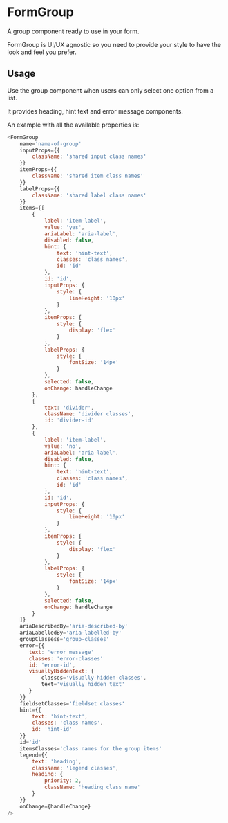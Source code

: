 
<Meta title="DCXLibrary/Form/Group/documentation" component={FormGroup} />

# FormGroup

A group component ready to use in your form. 

FormGroup is UI/UX agnostic so you need to provide your style to have the look and feel you prefer.

## Usage

Use the group component when users can only select one option from a list.

It provides heading, hint text and error message components. 

An example with all the available properties is:

```js
<FormGroup
    name='name-of-group'
    inputProps={{
        className: 'shared input class names'
    }}
    itemProps={{
        className: 'shared item class names'
    }}
    labelProps={{
        className: 'shared label class names'
    }}
    items={[
        {
            label: 'item-label',
            value: 'yes',
            ariaLabel: 'aria-label',
            disabled: false,
            hint: {
                text: 'hint-text',
                classes: 'class names',
                id: 'id'
            },
            id: 'id',
            inputProps: {
                style: {
                    lineHeight: '10px'
                }
            },
            itemProps: {
                style: {
                    display: 'flex'
                }
            },
            labelProps: {
                style: {
                    fontSize: '14px'
                }
            },
            selected: false,
            onChange: handleChange
        },
        {
            text: 'divider',
            className: 'divider classes',
            id: 'divider-id'
        },
        {
            label: 'item-label',
            value: 'no',
            ariaLabel: 'aria-label',
            disabled: false,
            hint: {
                text: 'hint-text',
                classes: 'class names',
                id: 'id'
            },
            id: 'id',
            inputProps: {
                style: {
                    lineHeight: '10px'
                }
            },
            itemProps: {
                style: {
                    display: 'flex'
                }
            },
            labelProps: {
                style: {
                    fontSize: '14px'
                }
            },
            selected: false,
            onChange: handleChange
        }
    ]}
    ariaDescribedBy='aria-described-by'
    ariaLabelledBy='aria-labelled-by'
    groupClassess='group-classes'
    error={{
       text: 'error message'
       classes: 'error-classes'
       id: 'error-id',
       visuallyHiddenText: {
           classes='visually-hidden-classes',
           text='visually hidden text'
       }
    }}
    fieldsetClasses='fieldset classes'
    hint={{
        text: 'hint-text',
        classes: 'class names',
        id: 'hint-id'
    }}
    id='id'
    itemsClasses='class names for the group items'
    legend={{
        text: 'heading',
        className: 'legend classes',
        heading: {
            priority: 2,
            className: 'heading class name'
        }
    }}
    onChange={handleChange}
/>
```

<Props of={FormGroup} />
